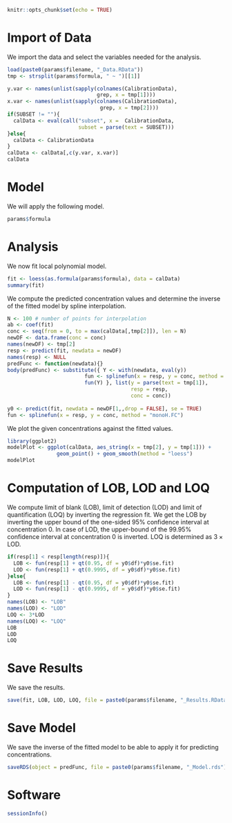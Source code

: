  
```r
knitr::opts_chunk$set(echo = TRUE)
```

# Import of Data

We import the data and select the variables needed for the analysis.
```r
load(paste0(params$filename, "_Data.RData"))
tmp <- strsplit(params$formula, " ~ ")[[1]]

y.var <- names(unlist(sapply(colnames(CalibrationData), 
                             grep, x = tmp[1])))
x.var <- names(unlist(sapply(colnames(CalibrationData), 
                              grep, x = tmp[2])))
if(SUBSET != ""){
  calData <- eval(call("subset", x =  CalibrationData,
                       subset = parse(text = SUBSET)))
}else{
  calData <- CalibrationData
}
calData <- calData[,c(y.var, x.var)]
calData
```


# Model

We will apply the following model.
```r
params$formula
```


# Analysis

We now fit local polynomial model.
```r
fit <- loess(as.formula(params$formula), data = calData)
summary(fit)
```

We compute the predicted concentration values and determine the inverse of the 
fitted model by spline interpolation.
```r
N <- 100 # number of points for interpolation
ab <- coef(fit)
conc <- seq(from = 0, to = max(calData[,tmp[2]]), len = N)
newDF <- data.frame(conc = conc)
names(newDF) <- tmp[2]
resp <- predict(fit, newdata = newDF)
names(resp) <- NULL
predFunc <- function(newdata){}
body(predFunc) <- substitute({ Y <- with(newdata, eval(y))
                         fun <- splinefun(x = resp, y = conc, method = "monoH.FC")
                         fun(Y) }, list(y = parse(text = tmp[1]),
                                        resp = resp,
                                        conc = conc))
  
y0 <- predict(fit, newdata = newDF[1,,drop = FALSE], se = TRUE)
fun <- splinefun(x = resp, y = conc, method = "monoH.FC")
```

We plot the given concentrations against the fitted values.
```r
library(ggplot2)
modelPlot <- ggplot(calData, aes_string(x = tmp[2], y = tmp[1])) +
                geom_point() + geom_smooth(method = "loess")
modelPlot
```

# Computation of LOB, LOD and LOQ

We compute limit of blank (LOB), limit of detection (LOD) and limit of 
quantification (LOQ) by inverting the regression fit. We get the LOB by inverting 
the upper bound of the one-sided 95\% confidence interval at concentration $0$. 
In case of LOD, the upper-bound of the 99.95\% confidence interval at 
concentration $0$ is inverted. LOQ is determined as $3\times\textrm{LOD}$.
```r
if(resp[1] < resp[length(resp)]){
  LOB <- fun(resp[1] + qt(0.95, df = y0$df)*y0$se.fit)
  LOD <- fun(resp[1] + qt(0.9995, df = y0$df)*y0$se.fit)
}else{
  LOB <- fun(resp[1] - qt(0.95, df = y0$df)*y0$se.fit)
  LOD <- fun(resp[1] - qt(0.9995, df = y0$df)*y0$se.fit)
}
names(LOB) <- "LOB"
names(LOD) <- "LOD"
LOQ <- 3*LOD
names(LOQ) <- "LOQ"
LOB
LOD
LOQ
```

# Save Results

We save the results.
```r
save(fit, LOB, LOD, LOQ, file = paste0(params$filename, "_Results.RData"))
```

# Save Model

We save the inverse of the fitted model to be able to apply it for predicting
concentrations.
```r
saveRDS(object = predFunc, file = paste0(params$filename, "_Model.rds"))
```

# Software

```r
sessionInfo()
```

